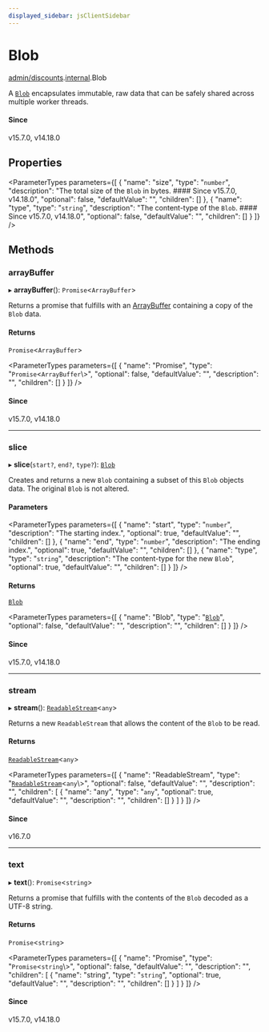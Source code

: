```yaml
---
displayed_sidebar: jsClientSidebar
---
```



# Blob

[admin/discounts](../../modules/admin_discounts.mdx).[internal](../../admin_discounts/modules/admin_discounts.internal.mdx).Blob

A [`Blob`](https://developer.mozilla.org/en-US/docs/Web/API/Blob) encapsulates immutable, raw data that can be safely shared across
multiple worker threads.

#### Since

v15.7.0, v14.18.0

## Properties

<ParameterTypes parameters={[
  {
    "name": "size",
    "type": "`number`",
    "description": "The total size of the `Blob` in bytes. #### Since v15.7.0, v14.18.0",
    "optional": false,
    "defaultValue": "",
    "children": []
  },
  {
    "name": "type",
    "type": "`string`",
    "description": "The content-type of the `Blob`. #### Since v15.7.0, v14.18.0",
    "optional": false,
    "defaultValue": "",
    "children": []
  }
]} />

## Methods

### arrayBuffer

▸ **arrayBuffer**(): `Promise`<`ArrayBuffer`\>

Returns a promise that fulfills with an [ArrayBuffer](https://developer.mozilla.org/en-US/docs/Web/JavaScript/Reference/Global_Objects/ArrayBuffer) containing a copy of
the `Blob` data.

#### Returns

`Promise`<`ArrayBuffer`\>

<ParameterTypes parameters={[
  {
    "name": "Promise",
    "type": "`Promise`<`ArrayBuffer`\\>",
    "optional": false,
    "defaultValue": "",
    "description": "",
    "children": []
  }
]} />

#### Since

v15.7.0, v14.18.0

___

### slice

▸ **slice**(`start?`, `end?`, `type?`): [`Blob`](admin_discounts.internal.Blob.mdx)

Creates and returns a new `Blob` containing a subset of this `Blob` objects
data. The original `Blob` is not altered.

#### Parameters

<ParameterTypes parameters={[
  {
    "name": "start",
    "type": "`number`",
    "description": "The starting index.",
    "optional": true,
    "defaultValue": "",
    "children": []
  },
  {
    "name": "end",
    "type": "`number`",
    "description": "The ending index.",
    "optional": true,
    "defaultValue": "",
    "children": []
  },
  {
    "name": "type",
    "type": "`string`",
    "description": "The content-type for the new `Blob`",
    "optional": true,
    "defaultValue": "",
    "children": []
  }
]} />

#### Returns

[`Blob`](admin_discounts.internal.Blob.mdx)

<ParameterTypes parameters={[
  {
    "name": "Blob",
    "type": "[`Blob`](admin_discounts.internal.Blob.mdx)",
    "optional": false,
    "defaultValue": "",
    "description": "",
    "children": []
  }
]} />

#### Since

v15.7.0, v14.18.0

___

### stream

▸ **stream**(): [`ReadableStream`](../../admin_discounts/modules/admin_discounts.internal.mdx#readablestream)<`any`\>

Returns a new `ReadableStream` that allows the content of the `Blob` to be read.

#### Returns

[`ReadableStream`](../../admin_discounts/modules/admin_discounts.internal.mdx#readablestream)<`any`\>

<ParameterTypes parameters={[
  {
    "name": "ReadableStream",
    "type": "[`ReadableStream`](../../admin_discounts/modules/admin_discounts.internal.mdx#readablestream)<`any`\\>",
    "optional": false,
    "defaultValue": "",
    "description": "",
    "children": [
      {
        "name": "any",
        "type": "`any`",
        "optional": true,
        "defaultValue": "",
        "description": "",
        "children": []
      }
    ]
  }
]} />

#### Since

v16.7.0

___

### text

▸ **text**(): `Promise`<`string`\>

Returns a promise that fulfills with the contents of the `Blob` decoded as a
UTF-8 string.

#### Returns

`Promise`<`string`\>

<ParameterTypes parameters={[
  {
    "name": "Promise",
    "type": "`Promise`<`string`\\>",
    "optional": false,
    "defaultValue": "",
    "description": "",
    "children": [
      {
        "name": "string",
        "type": "`string`",
        "optional": true,
        "defaultValue": "",
        "description": "",
        "children": []
      }
    ]
  }
]} />

#### Since

v15.7.0, v14.18.0
